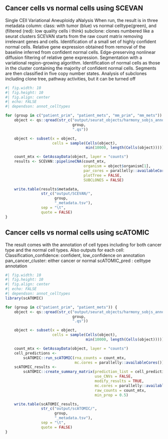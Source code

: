 ## Cancer cells vs normal cells using SCEVAN
Single CEll Variational Aneuploidy aNalysis
When run, the result is in three metadata column:
class: with tumor (blue) vs normal celltype(green), and (filtered (red): low quality cells i think)
subclone: clones numbered like a seurat clusters
SCEVAN starts from the raw count matrix removing irrelevant genes and cells.
Identification of a small set of highly confident normal cells.
Relative gene expression obtained from removal of the baseline inferred from confident normal cells.
Edge-preserving nonlinear diffusion filtering of relative gene expression.
Segmentation with a variational region-growing algorithm.
Identification of normal cells as those in the cluster containing the majority of confident normal cells.
Segments are then classified in five copy number states.
Analysis of subclones including clone tree, pathway activities, but it can be turned off

```r
#| fig.width: 10
#| fig.height: 10
#| fig.align: center
#| echo: FALSE
#| dependson: annot_celltypes

for (group in c("patient_prim", "patient_mets", "mm_prim", "mm_mets")) {
    object <- qs::qread(str_c("output/seurat_objects/harmony_sobjs_annot/",
                              group,
                              ".qs"))

    object <- subset(x = object,
                     cells = sample(Cells(object),
                                    min(10000, length(Cells(object)))))

    count_mtx <- GetAssayData(object, layer = "counts")
    results <- SCEVAN::pipelineCNA(count_mtx,
                                   organism = object$organism[1],
                                   par_cores = parallelly::availableCores(),
                                   plotTree = FALSE,
                                   SUBCLONES = FALSE)

    write.table(results$metadata,
                str_c("output/SCEVAN/",
                      group,
                      "_metadata.tsv"),
                sep = "\t",
                quote = FALSE)
}
```

## Cancer cells vs normal cells using scATOMIC
The result comes with the annotation of cell types including for both cancer type
and the normal cell types. Also outputs for each cell:
Classification_confidence: confident, low_confidence on annotation
pan_cancer_cluster: either cancer or normal
scATOMIC_pred : celltype annotation
```r
#| fig.width: 10
#| fig.height: 10
#| fig.align: center
#| echo: FALSE
#| dependson: annot_celltypes
library(scATOMIC)

for (group in c("patient_prim", "patient_mets")) {
    object <- qs::qread(str_c("output/seurat_objects/harmony_sobjs_annot/",
                              group,
                              ".qs"))

    object <- subset(x = object,
                     cells = sample(Cells(object),
                                    min(10000, length(Cells(object)))))

    count_mtx <- GetAssayData(object, layer = "counts")
    cell_predictions <-
        scATOMIC::run_scATOMIC(rna_counts = count_mtx,
                               mc.cores = parallelly::availableCores())
    scATOMIC_results <-
        scATOMIC::create_summary_matrix(prediction_list = cell_predictions,
                                        use_CNVs = FALSE,
                                        modify_results = TRUE,
                                        mc.cores = parallelly::availableCores(),
                                        raw_counts = count_mtx,
                                        min_prop = 0.5)

    write.table(scATOMIC_results,
                str_c("output/scATOMIC/",
                      group,
                      "_metadata.tsv"),
                sep = "\t",
                quote = FALSE)
}
```

